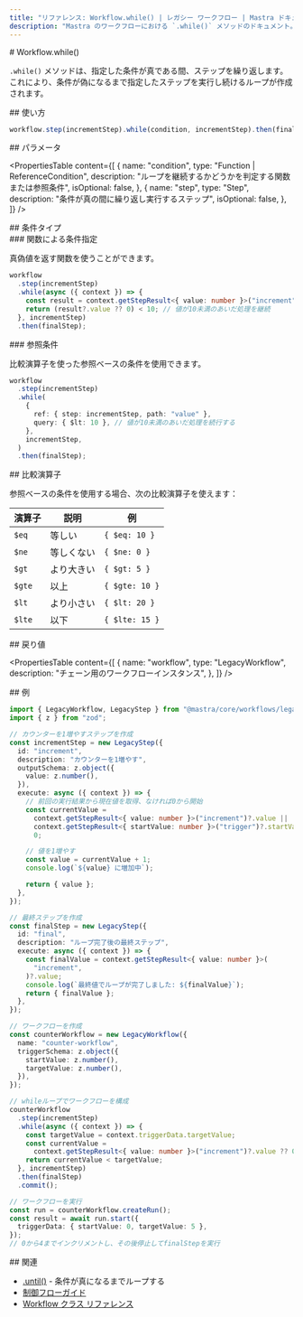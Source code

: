 ```yaml
---
title: "リファレンス: Workflow.while() | レガシー ワークフロー | Mastra ドキュメント"
description: "Mastra のワークフローにおける `.while()` メソッドのドキュメント。指定した条件が真であるあいだ、ステップを繰り返します。"
---
```


<div id="workflowwhile">
  # Workflow.while()
</div>

`.while()` メソッドは、指定した条件が真である間、ステップを繰り返します。これにより、条件が偽になるまで指定したステップを実行し続けるループが作成されます。

<div id="usage">
  ## 使い方
</div>

```typescript
workflow.step(incrementStep).while(condition, incrementStep).then(finalStep);
```


<div id="parameters">
  ## パラメータ
</div>

<PropertiesTable
  content={[
    {
      name: "condition",
      type: "Function | ReferenceCondition",
      description:
        "ループを継続するかどうかを判定する関数または参照条件",
      isOptional: false,
    },
    {
      name: "step",
      type: "Step",
      description: "条件が真の間に繰り返し実行するステップ",
      isOptional: false,
    },
  ]}
/>

<div id="condition-types">
  ## 条件タイプ
</div>

<div id="function-condition">
  ### 関数による条件指定
</div>

真偽値を返す関数を使うことができます。

```typescript
workflow
  .step(incrementStep)
  .while(async ({ context }) => {
    const result = context.getStepResult<{ value: number }>("increment");
    return (result?.value ?? 0) < 10; // 値が10未満のあいだ処理を継続
  }, incrementStep)
  .then(finalStep);
```


<div id="reference-condition">
  ### 参照条件
</div>

比較演算子を使った参照ベースの条件を使用できます。

```typescript
workflow
  .step(incrementStep)
  .while(
    {
      ref: { step: incrementStep, path: "value" },
      query: { $lt: 10 }, // 値が10未満のあいだ処理を続行する
    },
    incrementStep,
  )
  .then(finalStep);
```


<div id="comparison-operators">
  ## 比較演算子
</div>

参照ベースの条件を使用する場合、次の比較演算子を使えます：

| 演算子 | 説明                 | 例            |
| ------ | -------------------- | ------------- |
| `$eq`  | 等しい               | `{ $eq: 10 }` |
| `$ne`  | 等しくない           | `{ $ne: 0 }`  |
| `$gt`  | より大きい           | `{ $gt: 5 }`  |
| `$gte` | 以上                 | `{ $gte: 10 }`|
| `$lt`  | より小さい           | `{ $lt: 20 }` |
| `$lte` | 以下                 | `{ $lte: 15 }`|

<div id="returns">
  ## 戻り値
</div>

<PropertiesTable
  content={[
    {
      name: "workflow",
      type: "LegacyWorkflow",
      description: "チェーン用のワークフローインスタンス",
    },
  ]}
/>

<div id="example">
  ## 例
</div>

```typescript
import { LegacyWorkflow, LegacyStep } from "@mastra/core/workflows/legacy";
import { z } from "zod";

// カウンターを1増やすステップを作成
const incrementStep = new LegacyStep({
  id: "increment",
  description: "カウンターを1増やす",
  outputSchema: z.object({
    value: z.number(),
  }),
  execute: async ({ context }) => {
    // 前回の実行結果から現在値を取得、なければ0から開始
    const currentValue =
      context.getStepResult<{ value: number }>("increment")?.value ||
      context.getStepResult<{ startValue: number }>("trigger")?.startValue ||
      0;

    // 値を1増やす
    const value = currentValue + 1;
    console.log(`${value} に増加中`);

    return { value };
  },
});

// 最終ステップを作成
const finalStep = new LegacyStep({
  id: "final",
  description: "ループ完了後の最終ステップ",
  execute: async ({ context }) => {
    const finalValue = context.getStepResult<{ value: number }>(
      "increment",
    )?.value;
    console.log(`最終値でループが完了しました: ${finalValue}`);
    return { finalValue };
  },
});

// ワークフローを作成
const counterWorkflow = new LegacyWorkflow({
  name: "counter-workflow",
  triggerSchema: z.object({
    startValue: z.number(),
    targetValue: z.number(),
  }),
});

// whileループでワークフローを構成
counterWorkflow
  .step(incrementStep)
  .while(async ({ context }) => {
    const targetValue = context.triggerData.targetValue;
    const currentValue =
      context.getStepResult<{ value: number }>("increment")?.value ?? 0;
    return currentValue < targetValue;
  }, incrementStep)
  .then(finalStep)
  .commit();

// ワークフローを実行
const run = counterWorkflow.createRun();
const result = await run.start({
  triggerData: { startValue: 0, targetValue: 5 },
});
// 0から4までインクリメントし、その後停止してfinalStepを実行
```


<div id="related">
  ## 関連
</div>

- [.until()](./until) - 条件が真になるまでループする
- [制御フローガイド](/docs/workflows-legacy/control-flow)
- [Workflow クラス リファレンス](./workflow)